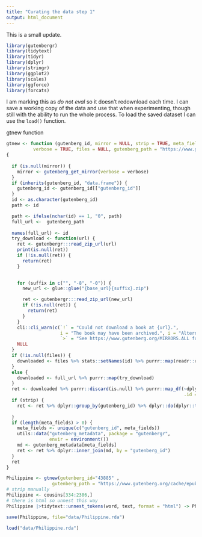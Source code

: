 ```yaml
---
title: "Curating the data step 1"
output: html_document
---
```

This is a small update.

```r
library(gutenbergr)
library(tidytext)
library(tidyr)
library(dplyr)
library(stringr)
library(ggplot2)
library(scales)
library(ggforce)
library(forcats)
```

I am marking this as _do not eval_ so it doesn't redownload 
each time. I can save a working copy of the data and use that
when experimenting,  though still with the ability to run the whole
process. To load the saved dataset I can use the `load()` function.

gtnew function 
```r
gtnew <- function (gutenberg_id, mirror = NULL, strip = TRUE, meta_fields = NULL, 
          verbose = TRUE, files = NULL, gutenberg_path = "https://www.gutenberg.org/cache/epub/43885/pg43885-h.zip" ,...) 
{
  
  if (is.null(mirror)) {
    mirror <- gutenberg_get_mirror(verbose = verbose)
  }
  if (inherits(gutenberg_id, "data.frame")) {
    gutenberg_id <- gutenberg_id[["gutenberg_id"]]
  }
  id <- as.character(gutenberg_id)
  path <- id

  path <- ifelse(nchar(id) == 1, "0", path)
  full_url <-  gutenberg_path
 
  names(full_url) <- id
  try_download <- function(url) {
    ret <- gutenbergr:::read_zip_url(url)
    print(is.null(ret))
    if (!is.null(ret)) {
      return(ret)
    }
 

    for (suffix in c("", "-8", "-0")) {
      new_url <- glue::glue("{base_url}{suffix}.zip")

      ret <- gutenbergr:::read_zip_url(new_url)
      if (!is.null(ret)) {
        return(ret)
      }
    }
    cli::cli_warn(c(`!` = "Could not download a book at {url}.", 
                    i = "The book may have been archived.", i = "Alternatively, You may need to select a different mirror.", 
                    `>` = "See https://www.gutenberg.org/MIRRORS.ALL for options."))
    NULL
  }
  if (!is.null(files)) {
    downloaded <- files %>% stats::setNames(id) %>% purrr::map(readr::read_lines)
  }
  else {
    downloaded <- full_url %>% purrr::map(try_download)
  }
  ret <- downloaded %>% purrr::discard(is.null) %>% purrr::map_df(~dplyr::tibble(text = .), 
                                                                  .id = "gutenberg_id") %>% dplyr::mutate(gutenberg_id = as.integer(gutenberg_id))
  if (strip) {
    ret <- ret %>% dplyr::group_by(gutenberg_id) %>% dplyr::do(dplyr::tibble(text = gutenberg_strip(.$text, 
                                                                                                    ...))) %>% dplyr::ungroup()
  }
  if (length(meta_fields) > 0) {
    meta_fields <- unique(c("gutenberg_id", meta_fields))
    utils::data("gutenberg_metadata", package = "gutenbergr", 
                envir = environment())
    md <- gutenberg_metadata[meta_fields]
    ret <- ret %>% dplyr::inner_join(md, by = "gutenberg_id")
  }
  ret
}


```


```r

Philippine <- gtnew(gutenberg_id="43885" ,
                 gutenberg_path = "https://www.gutenberg.org/cache/epub/43885/pg43885-h.zip")
# strip manually 
Philippine <- cousins[334:2306,]
# there is html so unnest this way
Philippine |>tidytext::unnest_tokens(word, text, format = "html") -> Philippine_long

save(Philippine, file="data/Philippine.rda")
```
```r
load("data/Philippine.rda")
```


